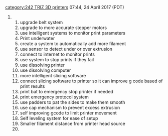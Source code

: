 {{242}}{{242TRIZ}}[[category:242 TRIZ 3D printers]]
07:44, 24 April 2017 (PDT)
## upgrade belt system
## upgrade to more accurate stepper motors
## use intelligent systems to monitor print parameters
## Print underwater
## create a system to automatically add more filament
## use sensor to detect under or over extrusion 
## connect to internet to monitor prints
## use system to stop prints if they fail
## use dissolving printer
## use dissolving computer
## more intelligent slicing software
## connect slicing software to printer so it can improve g code based of print results
## print bat to emergency stop printer if needed
## print emergency protocol system
## use padders to pat the sides to make them smooth
## use cap mechanism to prevent excess extrusion
## self improving gcode to limit printer movement 
## Self leveling system for ease of setup
## Smaller filament distance from printer head source
##